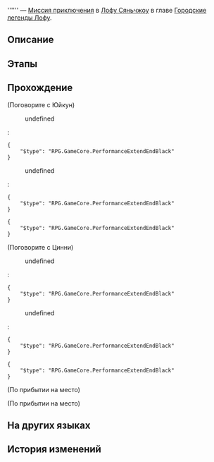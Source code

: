 {{Дополнить|Диалоги.}}
{{Миссия Инфобокс
|id              = 8015159
|Название        = 
|Изображение     = Миссия Освоения .png
|Тип             = Миссия приключения
|События         = 
|Глава           = Городские легенды Лофу
|Условия         = Завершена [[Миссия приключения]] ''[[Городские легенды Лофу: Ялик, пронзающий луну]]''
|Персонажи       = Первопроходец; Цинни; Юйкун
|СтартЛокация    = Сад безмятежности
|Мир             = Лофу Сяньчжоу
|Локации         = Сад безмятежности
|Предыдущая      = Городские легенды Лофу: Ялик, пронзающий луну
|Следующая       = 
|Награды         = 
}}
'''''' — [[Миссия приключения]] в [[Лофу Сяньчжоу]] в главе [[Городские легенды Лофу]].

==Описание==
{{Описание|<!--официальное описание из Перекрёстка судеб-->}}

==Этапы==


==Прохождение==
{{Дополнить}}


;(Поговорите с Юйкун)
<!--Unknown TalkSentence: 800152101-->
<!--Unknown TalkSentence: 800152102-->
:{{Диалог|Стрелка}} undefined
:<!--Unknown TalkSentence: 800152104-->
:<!--Unknown TalkSentence: 800152105-->
:<!--Unknown TalkSentence: 800152106-->
:<!--Unknown TalkSentence: 800152107-->
::{{tx}}
:<pre>{
	"$type": "RPG.GameCore.PerformanceExtendEndBlack"
}</pre>
:{{Диалог|Стрелка}} undefined
:<!--Unknown TalkSentence: 800152106-->
:<!--Unknown TalkSentence: 800152107-->
::{{tx}}
:<pre>{
	"$type": "RPG.GameCore.PerformanceExtendEndBlack"
}</pre>
<!--Unknown TalkSentence: 800152106-->
<!--Unknown TalkSentence: 800152107-->
:{{tx}}
<pre>{
	"$type": "RPG.GameCore.PerformanceExtendEndBlack"
}</pre>

;(Поговорите с Цинни)
<!--Unknown TalkSentence: 800152101-->
<!--Unknown TalkSentence: 800152102-->
:{{Диалог|Стрелка}} undefined
:<!--Unknown TalkSentence: 800152104-->
:<!--Unknown TalkSentence: 800152105-->
:<!--Unknown TalkSentence: 800152106-->
:<!--Unknown TalkSentence: 800152107-->
::{{tx}}
:<pre>{
	"$type": "RPG.GameCore.PerformanceExtendEndBlack"
}</pre>
:{{Диалог|Стрелка}} undefined
:<!--Unknown TalkSentence: 800152106-->
:<!--Unknown TalkSentence: 800152107-->
::{{tx}}
:<pre>{
	"$type": "RPG.GameCore.PerformanceExtendEndBlack"
}</pre>
<!--Unknown TalkSentence: 800152106-->
<!--Unknown TalkSentence: 800152107-->
:{{tx}}
<pre>{
	"$type": "RPG.GameCore.PerformanceExtendEndBlack"
}</pre>
;(По прибытии на место)

;(По прибытии на место)
<!--Unknown TalkSentence: 800152001-->
<!--Unknown TalkSentence: 800152002-->
<!--Unknown TalkSentence: 800152003-->
<!--Unknown TalkSentence: 800152004-->
<!--Unknown TalkSentence: 800152005-->
<!--Unknown TalkSentence: 800152006-->
{{Диалог Конец}}

==На других языках==
{{На других языках
|en   = 
|zhs  = 
|zht  = 
|ja   = 
|ko   = 
|es   = 
|fr   = 
|ru   = 
|th   = 
|vi   = 
|de   = 
|id   = 
|pt   = 
}}

==История изменений==
{{История изменений|2.7}}
